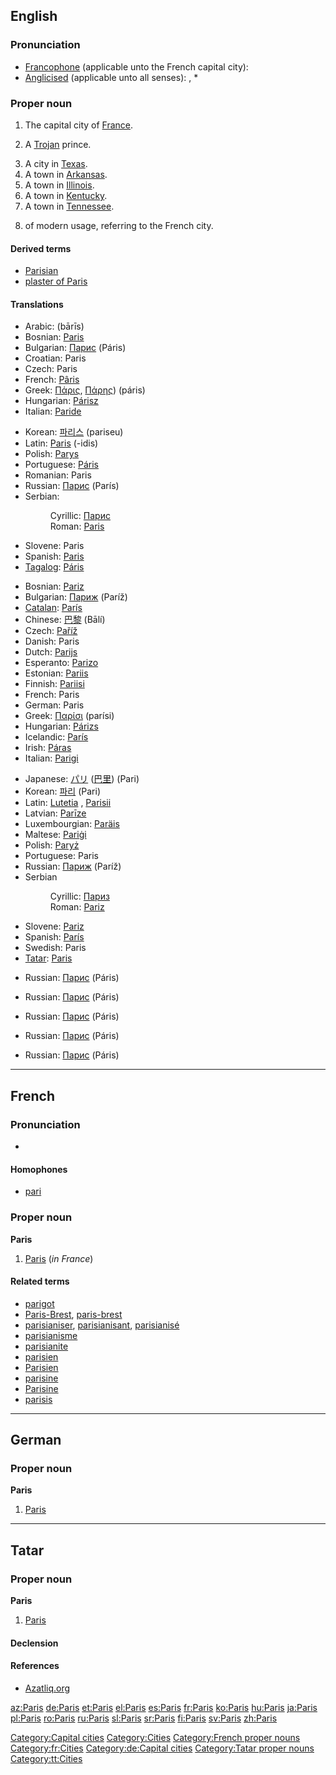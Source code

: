 {{see|paris}}
{{wikipedia}}
==English==
{{rank|perfect|bright|scarcely|732|Paris|expression|Duke|battle}}

===Pronunciation===
*[[Francophone]] (applicable unto the French capital city): {{IPA|/pɑˈri/}}
*[[anglicised|Anglicised]] (applicable unto all senses): {{IPA|/ˈpæ.ɹɪs/}}, *{{audio|en-us-Paris.ogg|Audio (US)}}

===Proper noun===
{{en-proper noun}}

# The capital city of [[France]].
# {{greekmyth}} A [[Trojan]] prince.
# A city in [[Texas]].
# A town in [[Arkansas]].
# A town in [[Illinois]].
# A town in [[Kentucky]].
# A town in [[Tennessee]].
# {{given name|female}} of modern usage, referring to the French city.

====Derived terms====
*[[Parisian]]
*[[plaster of Paris]]

====Translations====
{{trans-top|Trojan prince}}
*Arabic: {{ARchar|[[باريس]]}} (bārīs)
*Bosnian: [[Paris#Bosnian|Paris]] {{m}}
*Bulgarian: [[Парис]] (Páris) {{m}}
*Croatian: Paris {{m}}
*Czech: Paris {{m}}
*French: [[Pâris]] {{m}}
*Greek: [[Πάρις]], [[Πάρης]]) (páris) {{m}}
*Hungarian: [[Párisz]]
*Italian: [[Paride]] {{m}}
{{trans-mid}}
*Korean: [[파리스]] (pariseu)
*Latin: [[Paris#Latin|Paris]] (-idis) {{m}}
*Polish: [[Parys]] {{m}}
*Portuguese: [[Páris]] {{m}}
*Romanian: Paris {{m}}
*Russian: [[Парис]] (París) {{m}}
*Serbian:
*:Cyrillic: [[Парис#Serbian|Парис]] {{m}}
*:Roman: [[Paris#Serbian|Paris]] {{m}}
*Slovene: Paris {{m}}
*Spanish: [[Paris#Spanish|Paris]] {{m}}
*[[Tagalog]]: [[Páris]] {{m}}
{{trans-bottom}}

{{trans-top|capital of France}}
*Bosnian: [[Pariz#Bosnian|Pariz]] {{m}}
*Bulgarian: [[Париж]] (Paríž) {{m}}
*[[Catalan]]: [[París]] {{m}}
*Chinese: [[巴黎]] (Bālí)
*Czech: [[Paříž]] {{f}}
*Danish: Paris
*Dutch: [[Parijs]]
*Esperanto: [[Parizo]]
*Estonian: [[Pariis]]
*Finnish: [[Pariisi]]
*French: Paris {{m}}
*German: Paris
*Greek: [[Παρίσι]] (parísi) {{n}}
*Hungarian: [[Párizs]]
*Icelandic: [[París]] {{f}}
*Irish: [[Páras]] {{m}}
*Italian: [[Parigi]] {{f}}
{{trans-mid}}
*Japanese: [[パリ]] ([[巴里]]) (Pari)
*Korean: [[파리]] (Pari)
*Latin: [[Lutetia]] {{f}}, [[Parisii]] {{mpl}}
*Latvian: [[Parīze]] {{f}}
*Luxembourgian: [[Paräis]]
*Maltese: [[Pariġi]]
*Polish: [[Paryż]] {{m}}
*Portuguese: Paris {{m}}
*Russian: [[Париж]] (Paríž) {{m}}
*Serbian
*:Cyrillic: [[Париз#Serbian|Париз]] {{m}}
*:Roman: [[Pariz#Serbian|Pariz]] {{m}}
*Slovene: [[Pariz]] {{m}}
*Spanish: [[París]] {{m}}
*Swedish: Paris {{n}}
*[[Tatar]]: [[Paris#Tatar|Paris]]
{{trans-bottom}}

{{trans-top|city in Texas}}
{{trans-mid}}
*Russian: [[Парис]] (Páris) {{m}}
{{trans-bottom}}

{{trans-top|town in Arkansas}}
*Russian: [[Парис]] (Páris) {{m}}
{{trans-mid}}
{{trans-bottom}}

{{trans-top|town in Illinois}}
*Russian: [[Парис]] (Páris) {{m}}
{{trans-mid}}
{{trans-bottom}}

{{trans-top|town in Kentucky}}
*Russian: [[Парис]] (Páris) {{m}}
{{trans-mid}}
{{trans-bottom}}

{{trans-top|town in Tennessee}}
*Russian: [[Парис]] (Páris) {{m}}
{{trans-mid}}
{{trans-bottom}}

[[Category:Capital cities]]
[[Category:Cities]]

----

==French==
{{wikipedia|lang=fr}}

===Pronunciation===
*{{IPA|/pa.ˈʁi/}}

====Homophones====
*[[pari]]

===Proper noun===
'''Paris''' {{m}}

# [[Paris#English|Paris]] (''in France'')

====Related terms====
*[[parigot]]
*[[Paris-Brest]], [[paris-brest]]
*[[parisianiser]], [[parisianisant]], [[parisianisé]]
*[[parisianisme]]
*[[parisianite]]
*[[parisien]]
*[[Parisien]]
*[[parisine]]
*[[Parisine]]
*[[parisis]]

[[Category:French proper nouns]]
[[Category:fr:Cities]]

----

==German==

===Proper noun===
'''Paris'''

# [[Paris#english|Paris]]

[[Category:de:Capital cities]]

----

==Tatar==

===Proper noun===
'''Paris'''

# [[Paris#english|Paris]]

====Declension====
{{tt-latin-noun|nıñ|ga|nı|da|dan}}

====References====
*[http://www.azatliq.org/analysis/analysis/tb/2003/01/BB6CA28F-3929-4E12-BCF8-C68A65991966.asp Azatliq.org]

[[Category:Tatar proper nouns]]
[[Category:tt:Cities]]

[[az:Paris]]
[[de:Paris]]
[[et:Paris]]
[[el:Paris]]
[[es:Paris]]
[[fr:Paris]]
[[ko:Paris]]
[[hu:Paris]]
[[ja:Paris]]
[[pl:Paris]]
[[ro:Paris]]
[[ru:Paris]]
[[sl:Paris]]
[[sr:Paris]]
[[fi:Paris]]
[[sv:Paris]]
[[zh:Paris]]